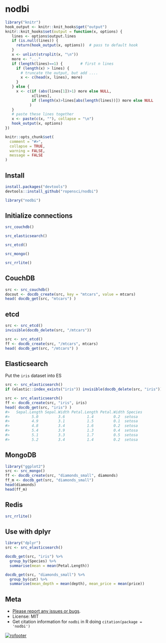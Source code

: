 nodbi
======

```r
library("knitr")
hook_output <- knitr::knit_hooks$get("output")
knitr::knit_hooks$set(output = function(x, options) {
   lines <- options$output.lines
   if (is.null(lines)) {
     return(hook_output(x, options))  # pass to default hook
   }
   x <- unlist(strsplit(x, "\n"))
   more <- "..."
   if (length(lines)==1) {        # first n lines
     if (length(x) > lines) {
       # truncate the output, but add ....
       x <- c(head(x, lines), more)
     }
   } else {
     x <- c(if (abs(lines[1])>1) more else NULL,
            x[lines],
            if (length(x)>lines[abs(length(lines))]) more else NULL
           )
   }
   # paste these lines together
   x <- paste(c(x, ""), collapse = "\n")
   hook_output(x, options)
})

knitr::opts_chunk$set(
  comment = "#>",
  collapse = TRUE,
  warning = FALSE,
  message = FALSE
)
```

## Install

```r
install.packages("devtools")
devtools::install_github("ropensci/nodbi")
```

```r
library("nodbi")
```

## Initialize connections

```r
src_couchdb()
```

```r
src_elasticsearch()
```

```r
src_etcd()
```

```r
src_mongo()
```

```r
src_rrlite()
```

## CouchDB

```r
src <- src_couchdb()
docout <- docdb_create(src, key = "mtcars", value = mtcars)
head( docdb_get(src, "mtcars") )
```

## etcd

```r
src <- src_etcd()
invisible(docdb_delete(src, "/mtcars"))
```

```r
src <- src_etcd()
ff <- docdb_create(src, "/mtcars", mtcars)
head( docdb_get(src, "/mtcars") )
```

## Elasticsearch

Put the `iris` dataset into ES

```r
src <- src_elasticsearch()
if (elastic::index_exists("iris")) invisible(docdb_delete(src, "iris"))
```

```r
src <- src_elasticsearch()
ff <- docdb_create(src, "iris", iris)
head( docdb_get(src, "iris") )
#>   Sepal.Length Sepal.Width Petal.Length Petal.Width Species
#>          5.0         3.6          1.4         0.2  setosa
#>          4.9         3.1          1.5         0.1  setosa
#>          4.8         3.4          1.6         0.2  setosa
#>          5.4         3.9          1.3         0.4  setosa
#>          5.1         3.3          1.7         0.5  setosa
#>          5.2         3.4          1.4         0.2  setosa
```

## MongoDB

```r
library("ggplot2")
src <- src_mongo()
ff <- docdb_create(src, "diamonds_small", diamonds)
ff_m <- docdb_get(src, "diamonds_small")
head(diamonds)
head(ff_m)
```

## Redis

```r
src_rrlite()
```

## Use with dplyr

```r
library("dplyr")
src <- src_elasticsearch()
```

```r
docdb_get(src, "iris") %>%
  group_by(Species) %>%
  summarise(mean = mean(Petal.Length))
```

```r
docdb_get(src, "diamonds_small") %>%
  group_by(cut) %>%
  summarise(mean_depth = mean(depth), mean_price = mean(price))
```

## Meta

* [Please report any issues or bugs](https://github.com/ropensci/nodbi/issues).
* License: MIT
* Get citation information for `nodbi` in R doing `citation(package = 'nodbi')`

[![rofooter](http://ropensci.org/public_images/github_footer.png)](http://ropensci.org)
